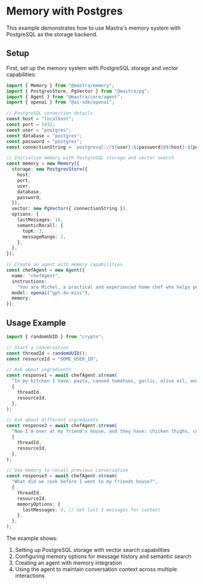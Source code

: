 # Memory with Postgres

This example demonstrates how to use Mastra's memory system with PostgreSQL as the storage backend.

## Setup

First, set up the memory system with PostgreSQL storage and vector capabilities:

```typescript
import { Memory } from "@mastra/memory";
import { PostgresStore, PgVector } from "@mastra/pg";
import { Agent } from "@mastra/core/agent";
import { openai } from "@ai-sdk/openai";

// PostgreSQL connection details
const host = "localhost";
const port = 5432;
const user = "postgres";
const database = "postgres";
const password = "postgres";
const connectionString = `postgresql://${user}:${password}@${host}:${port}`;

// Initialize memory with PostgreSQL storage and vector search
const memory = new Memory({
  storage: new PostgresStore({
    host,
    port,
    user,
    database,
    password,
  }),
  vector: new PgVector({ connectionString }),
  options: {
    lastMessages: 10,
    semanticRecall: {
      topK: 3,
      messageRange: 2,
    },
  },
});

// Create an agent with memory capabilities
const chefAgent = new Agent({
  name: "chefAgent",
  instructions:
    "You are Michel, a practical and experienced home chef who helps people cook great meals with whatever ingredients they have available.",
  model: openai("gpt-4o-mini"),
  memory,
});
```

## Usage Example

```typescript
import { randomUUID } from "crypto";

// Start a conversation
const threadId = randomUUID();
const resourceId = "SOME_USER_ID";

// Ask about ingredients
const response1 = await chefAgent.stream(
  "In my kitchen I have: pasta, canned tomatoes, garlic, olive oil, and some dried herbs (basil and oregano). What can I make?",
  {
    threadId,
    resourceId,
  },
);

// Ask about different ingredients
const response2 = await chefAgent.stream(
  "Now I'm over at my friend's house, and they have: chicken thighs, coconut milk, sweet potatoes, and curry powder.",
  {
    threadId,
    resourceId,
  },
);

// Use memory to recall previous conversation
const response3 = await chefAgent.stream(
  "What did we cook before I went to my friends house?",
  {
    threadId,
    resourceId,
    memoryOptions: {
      lastMessages: 3, // Get last 3 messages for context
    },
  },
);
```

The example shows:

1. Setting up PostgreSQL storage with vector search capabilities
2. Configuring memory options for message history and semantic search
3. Creating an agent with memory integration
4. Using the agent to maintain conversation context across multiple interactions
